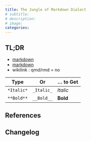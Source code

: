 ```yaml
---
title: The Jungle of Markdown Dialect
# subtitle:
# description: 
# image: 
categories:
---
```


::: {.callout-tip}

## TL;DR

:::

- [markdown](../../second-brain/markdown.qmd)
- [markdown](../../second-brain/markdown-pandoc.qmd)
- wikilink : qmd/rmd = no

|Type|	Or	|… to Get|
|----|------|--------|
| `*Italic*` |	`_Italic_`	| _Italic_
| `**Bold**` | `__Bold__` | **Bold**
##

## References

## Changelog

:::{.callout-note}

:::
